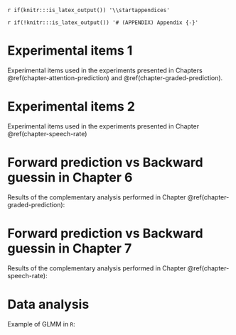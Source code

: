 `r if(knitr:::is_latex_output()) '\\startappendices'`

`r if(!knitr:::is_latex_output()) '# (APPENDIX) Appendix {-}'` 

<!-- If you feel it necessary to include an appendix, it goes here. The first appendix should include the commands above. -->


# Experimental items 1

Experimental items used in the experiments presented in Chapters \@ref(chapter-attention-prediction) and \@ref(chapter-graded-prediction).

<!--https://stackoverflow.com/questions/41690802/convert-csv-file-contents-to-markdown
https://www.convertcsv.com/csv-to-markdown.htm-->

# Experimental items 2

Experimental items used in the experiments presented in Chapter \@ref(chapter-speech-rate)


# Forward prediction vs Backward guessin in Chapter 6

Results of the complementary analysis performed in Chapter \@ref(chapter-graded-prediction):

# Forward prediction vs Backward guessin in Chapter 7

Results of the complementary analysis performed in Chapter \@ref(chapter-speech-rate):


# Data analysis

Example of GLMM in `R`:

